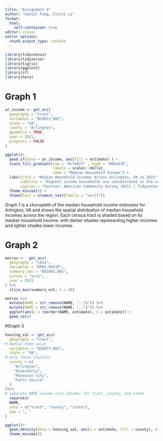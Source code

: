 ```yaml
---
title: "Assignment 4"
author: "Daniel Fang, Cloris Li"
format: 
  html:
    self-contained: true
editor: visual
editor_options: 
  chunk_output_type: console
---
```


```r
library(tidycensus)
library(tidyverse)
library(tigris)
library(ggplot2)
library(sf)
library(here)
```

# Graph 1

```r
ar_income <- get_acs(
  geography = "tract", 
  variables = "B19013_001", 
  state = "VA", 
  county = "Arlington", 
  geometry = TRUE,
  year = 2021,
  progress = FALSE
)

ggplot()+
  geom_sf(data = ar_income, aes(fill = estimate) ) +
  scale_fill_gradient(low = "#cfe8f3" , high = "#062635",
                      labels = scales::dollar,
                      name = "Median Household Income") +
  labs(title = "Median Household Incomes Across Arlington, VA in 2021",
       subtitle = "Highest income households are concentrated in the north",
       caption = "Sources: American Community Survey (ACS) | Tidycensus R package") + 
  theme_minimal() +
  theme(text = element_text(family = "serif"))
```

Graph 1 is a choropleth of the median household income estimates for Arlington, VA and shows the spatial distribution of median household incomes across the region. Each census tract is shaded based on its median household income, with darker shades representing higher incomes and lighter shades lower incomes.

# Graph 2

```r
metros <-  get_acs(
  geography = "cbsa",
  variables = "DP03_0021P",
  summary_var = "B01003_001",
  survey = "acs1",
  year = 2019
) %>%
  slice_max(summary_est, n = 20)
```

```r
metros %>%
  mutate(NAME = str_remove(NAME, "-.*$")) %>%
  mutate(NAME = str_remove(NAME, ",.*$")) %>%
  ggplot(aes(y = reorder(NAME, estimate), x = estimate)) + 
  geom_col()
```

#Graph 3

```r
housing_val <- get_acs(
  geography = "tract",
# median home value
  variables = "B25077_001",
  state = "VA",
# only these counties
  county = c(
    "Arlington",
    "Alexandria",
    "Manassas city",
    "Falls Church"
  )
)%>%
# separate NAME column into columns for tract, county, and state
  separate(
  NAME,
  into = c("tract", "county", "state"),
  sep = ", "
)

```

```r
ggplot()+
  geom_density(data = housing_val, aes(x = estimate, fill = county), alpha = 0.4) +
  theme_minimal()
```
